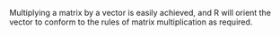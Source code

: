 Multiplying a matrix by a vector is easily achieved, and R will orient
the vector to conform to the rules of matrix multiplication as required. 

